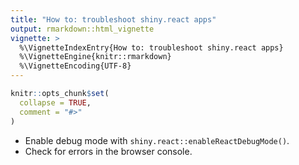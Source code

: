 ```yaml
---
title: "How to: troubleshoot shiny.react apps"
output: rmarkdown::html_vignette
vignette: >
  %\VignetteIndexEntry{How to: troubleshoot shiny.react apps}
  %\VignetteEngine{knitr::rmarkdown}
  %\VignetteEncoding{UTF-8}
---
```


```r
knitr::opts_chunk$set(
  collapse = TRUE,
  comment = "#>"
)
```

- Enable debug mode with `shiny.react::enableReactDebugMode()`.
- Check for errors in the browser console.
